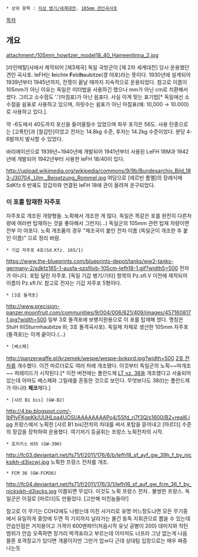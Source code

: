  * 상위 항목 : [[지상 병기/세계대전]], [[105mm 견인곡사포]]

[[목차]]

== 개요 ==
attachment:/105mm_howitzer_model18_40_Hameenlinna_2.jpg

[라인메탈]사에서 제작되어 [제3제국] 독일 국방군이 [제 2차 세계대전] 당시 운용했던 견인 곡사포. leFH는 '''l'''eichte '''F'''eld'''h'''aubitze(경 야포)라는 뜻이다. 1930년에 설계되어 1939년부터 1945년까지, 전쟁이 끝날 때까지 지속적으로 운용되었다. 참고로 이름이 105mm가 아닌 이유는 독일은 미터법을 사용하긴 했으나 mm가 아닌 cm로 치환해서 썼다. 그리고 소수점도 '.'(마침표)가 아닌 쉼표다. 사실 이게 맞는 표기법[* 독일에선 소수점을 쉼표로 사용하고 있으며, 자릿수는 쉼표가 아닌 마침표(예: 10,000 → 10.000)로 사용하고 있다.]. 

약 -6도에서 40도까지 포신을 들어올릴수 있었으며 좌우 포각은 56도. 사용 탄종으로는 [고폭탄]과 [철갑탄]이었고 전자는 14.8kg 수준, 후자는 14.2kg 수준이었다. 분당 4-6발까지 발사할 수 있었다.

바리에이션으로 1939년~1940년에 개발되어 1941년부터 사용된 LeFH 18M과 1942년에 개발되어 1942년부터 사용한 leFH 18/40이 있다.

http://upload.wikimedia.org/wikipedia/commons/9/9b/Bundesarchiv_Bild_183-J30704,_Ulm,_Beisetzung_Rommel.jpg
여담으로 [에르빈 롬멜]의 장례식때 SdKfz 6 반궤도 장갑차와 연결된 leFH 18에 관이 올려져 운구되었다.

=== 이 포를 탑재한 자주포 ===
자주포로 개조된 개량형들. 노획해서 개조한 게 많다. 독일은 똑같은 포를 완전히 다른차량에 여러번 탑재하는 것을 좋아해서 그런지(...) 독일군의 105mm 관련 탑재 차량이면 전부 이 야포다.
노획 개조품의 경우 "제조국이 붙인 전차 이름 (독일군이 개조한 후 붙인 이름)" 으로 정리 바람.

 * 기갑 자주포 4호(Sd.Kfz. 165/1)
https://www.the-blueprints.com/blueprints-depot/tanks/ww2-tanks-germany-2/sdkfz165-1-ausfa-pzsflivb-105cm-lefh18-1.gif?width5=500
전차가 아니다. 포탑 달린 자주포.
[독일 기갑 병기/기타] 항목의 Pz.sfl.V 이전에 제작되어 이름이 Pz.sfl.IV. 참고로 전자는 기갑 자주포 5형이다.
 
 * [3호 돌격포]
http://www.precision-panzer.moonfruit.com/communities/9/004/006/621/409/images/4571608171.jpg?width=500
일부 3호 돌격포에 보병지원용으로 이 포를 탑재해 썼다. 명칭은 StuH III(Sturmhaubitze III; 3호 돌격곡사포). 독일제 차체로 생산한 105mm 자주포(돌격포)는 이게 끝이다.(...)

 * [베스페]
http://panzerwaffe.pl/krzemek/wespe/wespe-bokprd.jpg?width=500
[[2호 전차]]를 개수했다. 이건 마르더로도 여러 차례 개조됐다. 이것부터 독일군의 노획~~마개조~~ 퍼레이드가 시작된다.[* 이전 버전에는 폴란드제 [[LT vz. 38]]을 개조했다고 서술되어 있는데 아마도 베스페와 그릴레를 혼동한 것으로 보인다. 무엇보다도 38(t)는 폴란드제가 아니라 '''체코'''제다.]

 * [샤르 B1 bis] (GW-B2)
http://4.bp.blogspot.com/-lbPlyFKgpKk/UUHLpa4UOSI/AAAAAAAAPo4/5Sfd_ri7f3Q/s1600/B2+real6.jpg
프랑스에서 노획한 [샤르 B1 bis]전차의 차대를 써서 포탑을 뜯어내고 [마르더] 수준의 장갑을 장착하여 운용했다. 여기저기 등골휘는 프랑스 노획전차의 시작.

 * 호치키스 H35 (GW-39H)
http://fc03.deviantart.net/fs71/f/2011/176/6/b/lefh18_sf_ayf_gw_39h_f_by_nicksikh-d3jxcwj.jpg
노획한 프랑스 전차를 개조.

 * FCM 36 (GW-FCM36)
http://fc04.deviantart.net/fs71/f/2011/176/3/1/lefh16_sf_auf_gw_fcm_36_f_by_nicksikh-d3jxcks.jpg
이쯤되면 무섭다. 이것도 노획 프랑스 전차.. 불쌍한 프랑스. 독일군은 이걸로 [마르더]도 만들었다. [고만해 미친놈들아!]

참고로 이 무기는 COH2에도 나왔는데 미친 사거리로 유명 어느정도냐면 모든 무기중에서 유일하게 중앙에 두면 적 기지까지 날라가는 물건
동독 지휘관으로 뽑을 수 있는데 안습인점은 거치용이고 가격이 600맨파!!!(처음시작 유닛 공병이 200) 데미지와 착탄범위가 안습 오죽하면 장거리 박격포라고 부르는데 이마저도 너프라 그냥 없는게 나음
믈론 포격장교가 있다면 개꿀이지만 그딴거 업ㅂ다
근데 상대팀 입장으로는 매우 짜증 나는듯 
